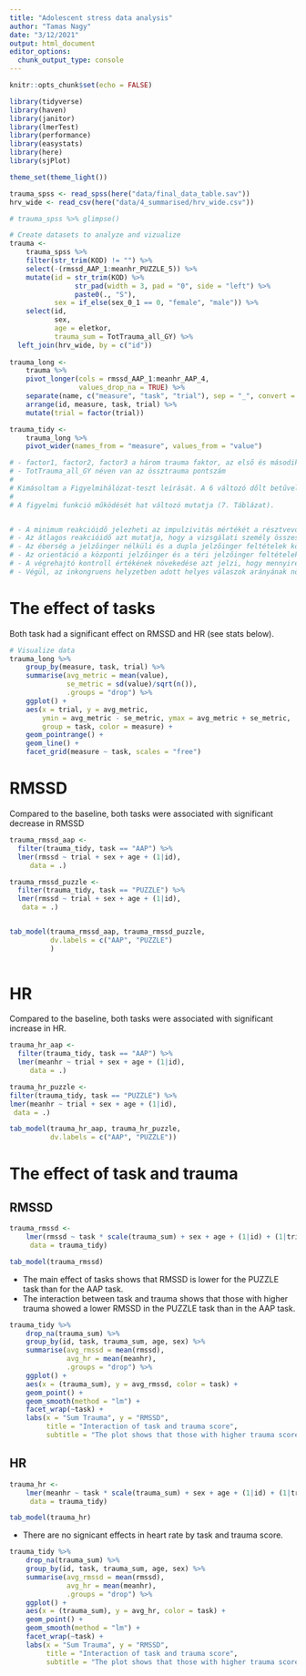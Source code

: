 ```yaml
---
title: "Adolescent stress data analysis"
author: "Tamas Nagy"
date: "3/12/2021"
output: html_document
editor_options: 
  chunk_output_type: console
---
```


```r
knitr::opts_chunk$set(echo = FALSE)

library(tidyverse)
library(haven)
library(janitor)
library(lmerTest)
library(performance)
library(easystats)
library(here)
library(sjPlot)

theme_set(theme_light())
```

```r
trauma_spss <- read_spss(here("data/final_data_table.sav"))
hrv_wide <- read_csv(here("data/4_summarised/hrv_wide.csv"))

# trauma_spss %>% glimpse()

# Create datasets to analyze and vizualize
trauma <- 
    trauma_spss %>% 
    filter(str_trim(KOD) != "") %>% 
    select(-(rmssd_AAP_1:meanhr_PUZZLE_5)) %>% 
    mutate(id = str_trim(KOD) %>% 
                str_pad(width = 3, pad = "0", side = "left") %>% 
                paste0(., "S"),
           sex = if_else(sex_0_1 == 0, "female", "male")) %>% 
    select(id, 
           sex, 
           age = eletkor, 
           trauma_sum = TotTrauma_all_GY) %>% 
  left_join(hrv_wide, by = c("id"))
    
trauma_long <-
    trauma %>% 
    pivot_longer(cols = rmssd_AAP_1:meanhr_AAP_4, 
                 values_drop_na = TRUE) %>% 
    separate(name, c("measure", "task", "trial"), sep = "_", convert = TRUE) %>% 
    arrange(id, measure, task, trial) %>% 
    mutate(trial = factor(trial)) 

trauma_tidy <- 
    trauma_long %>% 
    pivot_wider(names_from = "measure", values_from = "value")
```


```r
# - factor1, factor2, factor3 a három trauma faktor, az első és másodikból szerepel transzformált változat is (tr_fac1 és tr_fac2). az első alapból normáleloszlású volt, a transzformációval együtt mindhárom
# - TotTrauma_all_GY néven van az össztrauma pontszám
# 
# Kimásoltam a Figyelmihálózat-teszt leírását. A 6 változó dőlt betűvel van írva.
# 
# A figyelmi funkció működését hat változó mutatja (7. Táblázat).


# - A minimum reakcióidő jelezheti az impulzivitás mértékét a résztvevő válaszadásában, minél kisebb a minimum, annál rövidebb idő alatt reagál az inger bemutatását követően.
# - Az átlagos reakcióidő azt mutatja, hogy a vizsgálati személy összességében milyen sebességgel reagál az ingerekre, minél magasabb az érték, annál lassabb a reakció. A feladatban felmérésre került a három figyelmi hálózat.
# - Az éberség a jelzőinger nélküli és a dupla jelzőinger feltételek közti reakcióidő különbséget mutatja, minél nagyobb az érték, annál rosszabb a teljesítmény.
# - Az orientáció a központi jelzőinger és a téri jelzőinger feltételek közti eltérést mutatja, értékének növekedése szintén a teljesítmény romlását jelzi.
# - A végrehajtó kontroll értékének növekedése azt jelzi, hogy mennyire zavarják össze a résztvevőt az inkongruens ingerek (az inkongruens és kongruens próbák összehasonlítása alapján). Minél nagyobb az értéke, annál gyengébb a végrehajtó kontroll működése.
# - Végül, az inkongruens helyzetben adott helyes válaszok arányának növekedése a teljesítmény javulására utal: minél nagyobb az érték, annál több helyes választ adott a személy az inkongruens feltételben (amikor az elterelő inger a célingerrel ellentétes irányba mutat).
```


# The effect of tasks

Both task had a significant effect on RMSSD and HR (see stats below).

```r
# Visualize data
trauma_long %>% 
    group_by(measure, task, trial) %>% 
    summarise(avg_metric = mean(value),
              se_metric = sd(value)/sqrt(n()), 
              .groups = "drop") %>% 
    ggplot() +
    aes(x = trial, y = avg_metric, 
        ymin = avg_metric - se_metric, ymax = avg_metric + se_metric,
        group = task, color = measure) +
    geom_pointrange() +
    geom_line() +
    facet_grid(measure ~ task, scales = "free")
```

# RMSSD 

Compared to the baseline, both tasks were associated with significant decrease in RMSSD

```r
trauma_rmssd_aap <-
  filter(trauma_tidy, task == "AAP") %>% 
  lmer(rmssd ~ trial + sex + age + (1|id), 
     data = .)

trauma_rmssd_puzzle <-
  filter(trauma_tidy, task == "PUZZLE") %>% 
  lmer(rmssd ~ trial + sex + age + (1|id), 
   data = .)


tab_model(trauma_rmssd_aap, trauma_rmssd_puzzle, 
          dv.labels = c("AAP", "PUZZLE")
          )
    
```

# HR 

Compared to the baseline, both tasks were associated with significant increase in HR.

```r
trauma_hr_aap <-
  filter(trauma_tidy, task == "AAP") %>% 
  lmer(meanhr ~ trial + sex + age + (1|id), 
     data = .)

trauma_hr_puzzle <-
filter(trauma_tidy, task == "PUZZLE") %>% 
lmer(meanhr ~ trial + sex + age + (1|id), 
 data = .)

tab_model(trauma_hr_aap, trauma_hr_puzzle, 
          dv.labels = c("AAP", "PUZZLE"))

```



# The effect of task and trauma
## RMSSD

```r
trauma_rmssd <-
    lmer(rmssd ~ task * scale(trauma_sum) + sex + age + (1|id) + (1|trial), 
     data = trauma_tidy)

tab_model(trauma_rmssd)

```

- The main effect of tasks shows that RMSSD is lower for the PUZZLE task than for the AAP task.
- The interaction between task and trauma shows that those with higher trauma showed a lower RMSSD in the PUZZLE task than in the AAP task.

```r
trauma_tidy %>% 
    drop_na(trauma_sum) %>% 
    group_by(id, task, trauma_sum, age, sex) %>% 
    summarise(avg_rmssd = mean(rmssd),
              avg_hr = mean(meanhr), 
              .groups = "drop") %>% 
    ggplot() +
    aes(x = (trauma_sum), y = avg_rmssd, color = task) +
    geom_point() +
    geom_smooth(method = "lm") +
    facet_wrap(~task) +
    labs(x = "Sum Trauma", y = "RMSSD",
         title = "Interaction of task and trauma score",
         subtitle = "The plot shows that those with higher trauma score had a lower RMSSD in the PUZZLE task than in the AAP task")
```

## HR

```r
trauma_hr <-
    lmer(meanhr ~ task * scale(trauma_sum) + sex + age + (1|id) + (1|trial), 
     data = trauma_tidy)

tab_model(trauma_hr)

```

- There are no signicant effects in heart rate by task and trauma score.

```r
trauma_tidy %>% 
    drop_na(trauma_sum) %>% 
    group_by(id, task, trauma_sum, age, sex) %>% 
    summarise(avg_rmssd = mean(rmssd),
              avg_hr = mean(meanhr), 
              .groups = "drop") %>% 
    ggplot() +
    aes(x = (trauma_sum), y = avg_hr, color = task) +
    geom_point() +
    geom_smooth(method = "lm") +
    facet_wrap(~task) +
    labs(x = "Sum Trauma", y = "RMSSD",
         title = "Interaction of task and trauma score",
         subtitle = "The plot shows that those with higher trauma score had a lower RMSSD in the PUZZLE task than in the AAP task")
```






